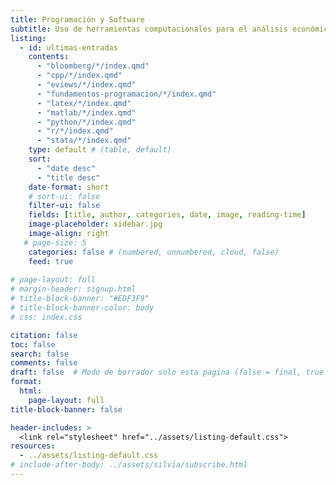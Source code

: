 ```yaml
---
title: Programación y Software
subtitle: Uso de herramientas computacionales para el análisis económico y estadístico. Desde R y Python hasta MATLAB, Stata y Julia, con ejemplos aplicados a la modelización y el procesamiento de datos.
listing:
  - id: ultimas-entradas
    contents: 
      - "bloomberg/*/index.qmd"
      - "cpp/*/index.qmd"
      - "eviews/*/index.qmd"
      - "fundamentos-programacion/*/index.qmd"
      - "latex/*/index.qmd"
      - "matlab/*/index.qmd"
      - "python/*/index.qmd"
      - "r/*/index.qmd"
      - "stata/*/index.qmd"
    type: default # (table, default)
    sort: 
      - "date desc"
      - "title desc"
    date-format: short
    # sort-ui: false
    filter-ui: false
    fields: [title, author, categories, date, image, reading-time]
    image-placeholder: sidebar.jpg
    image-align: right
   # page-size: 5
    categories: false # (numbered, unnumbered, cloud, false)
    feed: true
    
# page-layout: full
# margin-header: signup.html
# title-block-banner: "#EDF3F9"
# title-block-banner-color: body
# css: index.css

citation: false
toc: false
search: false
comments: false
draft: false  # Modo de borrador solo esta pagina (false = final, true = borrador)
format: 
  html: 
    page-layout: full
title-block-banner: false

header-includes: >
  <link rel="stylesheet" href="../assets/listing-default.css">
resources:
  - ../assets/listing-default.css
# include-after-body: ../assets/silvia/subscribe.html
---
```


<script data-name="BMC-Widget" data-cfasync="false" src="https://cdnjs.buymeacoffee.com/1.0.0/widget.prod.min.js" data-id="achalmaedison" data-description="Support me on Buy me a coffee!" data-message="¡Apóyame con un café! ☕✨
Si disfrutas mis blogs y artículos sobre economía, finanzas y análisis de datos, tu apoyo me ayudará a seguir creando contenido de calidad. ¡Gracias por contribuir a este espacio de aprendizaje! 🚀📚" data-color="#FF5F5F" data-position="Right" data-x_margin="18" data-y_margin="18"></script>
